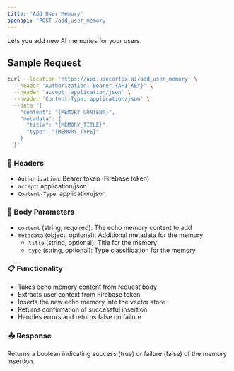 ```yaml
---
title: 'Add User Memory'
openapi: 'POST /add_user_memory'
---
```


Lets you add new AI memories for your users.

## Sample Request

```bash
curl --location 'https://api.usecortex.ai/add_user_memory' \
  --header 'Authorization: Bearer {API_KEY}' \
  --header 'accept: application/json' \
  --header 'Content-Type: application/json' \
  --data '{
    "content": "{MEMORY_CONTENT}",
    "metadata": {
      "title": "{MEMORY_TITLE}",
      "type": "{MEMORY_TYPE}"
    }
  }'
```

### 🔐 Headers
- `Authorization`: Bearer token (Firebase token)
- `accept`: application/json
- `Content-Type`: application/json

### 🧾 Body Parameters
- `content` (string, required): The echo memory content to add
- `metadata` (object, optional): Additional metadata for the memory
  - `title` (string, optional): Title for the memory
  - `type` (string, optional): Type classification for the memory

### 📋 Functionality
- Takes echo memory content from request body
- Extracts user context from Firebase token
- Inserts the new echo memory into the vector store
- Returns confirmation of successful insertion
- Handles errors and returns false on failure

### 📤 Response
Returns a boolean indicating success (true) or failure (false) of the memory insertion. 
